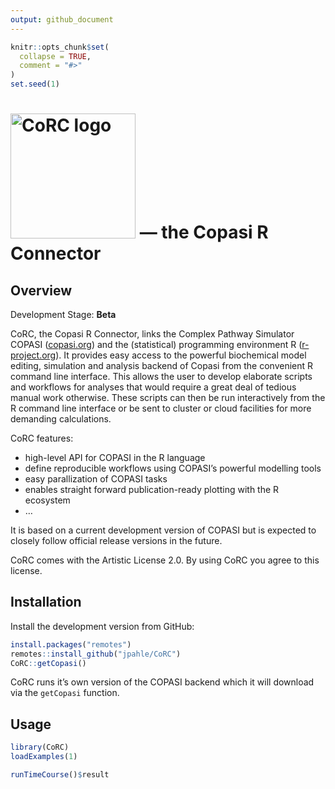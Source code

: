 ```yaml
---
output: github_document
---
```

<!-- README.md is generated from README.Rmd. Please edit that file -->

```r
knitr::opts_chunk$set(
  collapse = TRUE,
  comment = "#>"
)
set.seed(1)
```

# <img src="man/figures/logo.png" alt="CoRC logo" width="200"> --- the <b>Co</b>pasi <b>R</b> <b>C</b>onnector

## Overview

Development Stage: **Beta**

CoRC, the Copasi R Connector, links the Complex Pathway Simulator COPASI ([copasi.org](http://copasi.org)) and the (statistical) programming environment R ([r-project.org](http://r-project.org)).
It provides easy access to the powerful biochemical model editing, simulation and analysis backend of Copasi from the convenient R command line interface.
This allows the user to develop elaborate scripts and workflows for analyses that would require a great deal of tedious manual work otherwise.
These scripts can then be run interactively from the R command line interface or be sent to cluster or cloud facilities for more demanding calculations.

CoRC features:

* high-level API for COPASI in the R language
* define reproducible workflows using COPASI's powerful modelling tools
* easy parallization of COPASI tasks
* enables straight forward publication-ready plotting with the R ecosystem
* ...

It is based on a current development version of COPASI but is expected to closely follow official release versions in the future.

CoRC comes with the Artistic License 2.0. By using CoRC you agree to this license.

## Installation

Install the development version from GitHub:

```r
install.packages("remotes")
remotes::install_github("jpahle/CoRC")
CoRC::getCopasi()
```

CoRC runs it's own version of the COPASI backend which it will download via the `getCopasi` function.

## Usage

```r
library(CoRC)
loadExamples(1)

runTimeCourse()$result
```
